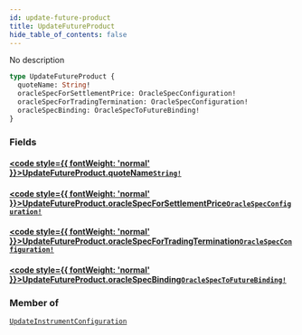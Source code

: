```yaml
---
id: update-future-product
title: UpdateFutureProduct
hide_table_of_contents: false
---
```








No description

```graphql
type UpdateFutureProduct {
  quoteName: String!
  oracleSpecForSettlementPrice: OracleSpecConfiguration!
  oracleSpecForTradingTermination: OracleSpecConfiguration!
  oracleSpecBinding: OracleSpecToFutureBinding!
}
```


### Fields

#### [<code style={{ fontWeight: 'normal' }}>UpdateFutureProduct.<b>quoteName</b></code>](#)<Bullet />[`String!`](/docs/testnet/graphql/scalars/string) <Badge class="secondary" text="non-null"/> <Badge class="secondary" text="scalar"/>
> 
> 

#### [<code style={{ fontWeight: 'normal' }}>UpdateFutureProduct.<b>oracleSpecForSettlementPrice</b></code>](#)<Bullet />[`OracleSpecConfiguration!`](/docs/testnet/graphql/objects/oracle-spec-configuration) <Badge class="secondary" text="non-null"/> <Badge class="secondary" text="object"/>
> 
> 

#### [<code style={{ fontWeight: 'normal' }}>UpdateFutureProduct.<b>oracleSpecForTradingTermination</b></code>](#)<Bullet />[`OracleSpecConfiguration!`](/docs/testnet/graphql/objects/oracle-spec-configuration) <Badge class="secondary" text="non-null"/> <Badge class="secondary" text="object"/>
> 
> 

#### [<code style={{ fontWeight: 'normal' }}>UpdateFutureProduct.<b>oracleSpecBinding</b></code>](#)<Bullet />[`OracleSpecToFutureBinding!`](/docs/testnet/graphql/objects/oracle-spec-to-future-binding) <Badge class="secondary" text="non-null"/> <Badge class="secondary" text="object"/>
> 
> 



### Member of

[`UpdateInstrumentConfiguration`](/docs/testnet/graphql/objects/update-instrument-configuration)  <Badge class="secondary" text="object"/>



